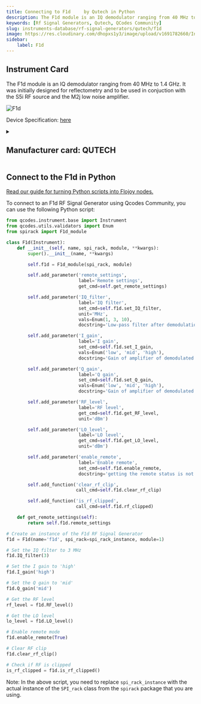 ```yaml
---
title: Connecting to F1d	 by Qutech in Python
description: The F1d module is an IQ demodulator ranging from 40 MHz to 1.4 GHz. It was initially designed for reflectometry and to be used in conjuction with the S5i RF source and the M2j low noise amplifier.
keywords: [Rf Signal Generators, Qutech, QCodes Community] 
slug: instruments-database/rf-signal-generators/qutech/f1d 
image: https://res.cloudinary.com/dhopxs1y3/image/upload/v1691782660/Instruments/RF%20Signal%20Generator/F1d/F1d.png
sidebar:
    label: F1d 
---
```



## Instrument Card

The F1d module is an IQ demodulator ranging from 40 MHz to 1.4 GHz. It was initially designed for reflectometry and to be used in conjuction with the S5i RF source and the M2j low noise amplifier.

![F1d](https://res.cloudinary.com/dhopxs1y3/image/upload/v1691782660/Instruments/RF%20Signal%20Generator/F1d/F1d.png)

Device Specification: [here](/instruments-database/all-instruments)

<details style={{ marginTop: "15px"}}>
<summary><h2 style={{display:'inline'}}>Manufacturer card: QUTECH</h2></summary>

![QUTECH](https://res.cloudinary.com/dhopxs1y3/image/upload/v1692806156/Instruments/Vendor%20Logos/QuTech.png)

At QuTech, we work on a radically new technology with world-changing potential. Our mission: to develop scalable prototypes of a quantum computer and an inherently safe quantum internet, based on the fundamental laws of quantum mechanics.

- Headquarters: CJ Delft, Netherlands
- Yearly Revenue (millions, USD): 41.3
- Vendor Website: [here](https://qutech.nl/)

</details>


<FeaturedInstrumentVideo category="RF_SIGNAL_GENERATORS" />

## Connect to the F1d in Python

[Read our guide for turning Python scripts into Flojoy nodes.](https://docs.flojoy.ai/contribution/blocks/custom-flojoy-block/)



<Tabs>
<TabItem value="Flojoy" label="Flojoy" className="flojoy-instrument-tabs">

<SectionsCard category="RF_SIGNAL_GENERATORS" manufacturer="Qutech"></SectionsCard>

</TabItem>
<TabItem value="QCodes Community" label="QCodes Community">

To connect to an F1d RF Signal Generator using Qcodes Community, you can use the following Python script:

```python
from qcodes.instrument.base import Instrument
from qcodes.utils.validators import Enum
from spirack import F1d_module

class F1d(Instrument):
    def __init__(self, name, spi_rack, module, **kwargs):
        super().__init__(name, **kwargs)

        self.f1d = F1d_module(spi_rack, module)

        self.add_parameter('remote_settings',
                           label='Remote settings',
                           get_cmd=self.get_remote_settings)

        self.add_parameter('IQ_filter',
                           label='IQ filter',
                           set_cmd=self.f1d.set_IQ_filter,
                           unit='MHz',
                           vals=Enum(1, 3, 10),
                           docstring='Low-pass filter after demodulation')

        self.add_parameter('I_gain',
                           label='I gain',
                           set_cmd=self.f1d.set_I_gain,
                           vals=Enum('low', 'mid', 'high'),
                           docstring='Gain of amplifier of demodulated signal')

        self.add_parameter('Q_gain',
                           label='Q gain',
                           set_cmd=self.f1d.set_Q_gain,
                           vals=Enum('low', 'mid', 'high'),
                           docstring='Gain of amplifier of demodulated signal')

        self.add_parameter('RF_level',
                           label='RF level',
                           get_cmd=self.f1d.get_RF_level,
                           unit='dBm')

        self.add_parameter('LO_level',
                           label='LO level',
                           get_cmd=self.f1d.get_LO_level,
                           unit='dBm')

        self.add_parameter('enable_remote',
                           label='Enable remote',
                           set_cmd=self.f1d.enable_remote,
                           docstring='getting the remote status is not possible')

        self.add_function('clear_rf_clip',
                          call_cmd=self.f1d.clear_rf_clip)

        self.add_function('is_rf_clipped',
                          call_cmd=self.f1d.rf_clipped)

    def get_remote_settings(self):
        return self.f1d.remote_settings

# Create an instance of the F1d RF Signal Generator
f1d = F1d(name='f1d', spi_rack=spi_rack_instance, module=1)

# Set the IQ filter to 3 MHz
f1d.IQ_filter(3)

# Set the I gain to 'high'
f1d.I_gain('high')

# Set the Q gain to 'mid'
f1d.Q_gain('mid')

# Get the RF level
rf_level = f1d.RF_level()

# Get the LO level
lo_level = f1d.LO_level()

# Enable remote mode
f1d.enable_remote(True)

# Clear RF clip
f1d.clear_rf_clip()

# Check if RF is clipped
is_rf_clipped = f1d.is_rf_clipped()
```

Note: In the above script, you need to replace `spi_rack_instance` with the actual instance of the `SPI_rack` class from the `spirack` package that you are using.

</TabItem>
</Tabs>